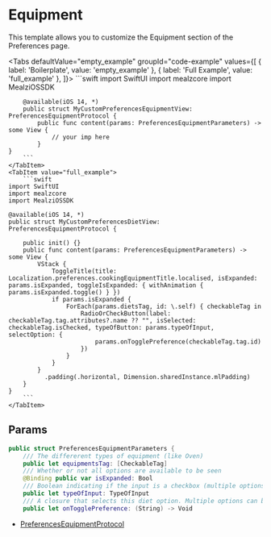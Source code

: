 
# Equipment

This template allows you to customize the Equipment section of the Preferences page.

<Tabs defaultValue="empty_example" groupId="code-example"
      values={[
          { label: 'Boilerplate', value: 'empty_example' },
          { label: 'Full Example', value: 'full_example' },
      ]}>
    <TabItem value="empty_example">
        ```swift
        import SwiftUI
        import mealzcore
        import MealziOSSDK

        @available(iOS 14, *)
        public struct MyCustomPreferencesEquipmentView: PreferencesEquipmentProtocol {
            public func content(params: PreferencesEquipmentParameters) -> some View {
                // your imp here
            }
    }
        ```
    </TabItem>
    <TabItem value="full_example">
        ```swift
    import SwiftUI
    import mealzcore
    import MealziOSSDK

    @available(iOS 14, *)
    public struct MyCustomPreferencesDietView: PreferencesEquipmentProtocol {

        public init() {}
        public func content(params: PreferencesEquipmentParameters) -> some View {
            VStack {
                ToggleTitle(title: Localization.preferences.cookingEquipmentTitle.localised, isExpanded: params.isExpanded, toggleIsExpanded: { withAnimation { params.isExpanded.toggle() } })
                if params.isExpanded {
                    ForEach(params.dietsTag, id: \.self) { checkableTag in
                        RadioOrCheckButton(label: checkableTag.tag.attributes?.name ?? "", isSelected: checkableTag.isChecked, typeOfButton: params.typeOfInput, selectOption: {
                            params.onTogglePreference(checkableTag.tag.id)
                        })
                    }
                }
            }
              .padding(.horizontal, Dimension.sharedInstance.mlPadding)
        }
    }
        ```
    </TabItem>
</Tabs>

## Params

```swift
public struct PreferencesEquipmentParameters {
    /// The differerent types of equipment (like Oven)
    public let equipmentsTag: [CheckableTag]
    /// Whether or not all options are available to be seen
    @Binding public var isExpanded: Bool
    /// Boolean indicating if the input is a checkbox (multiple options) or radioButton (one option)
    public let typeOfInput: TypeOfInput
    /// A closure that selects this diet option. Multiple options can be selected at the same time
    public let onTogglePreference: (String) -> Void
```

- [PreferencesEquipmentProtocol](https://miamtech.github.io/MealziOSSDKRelease/documentation/mealziossdk/preferencesequipmentprotocol)